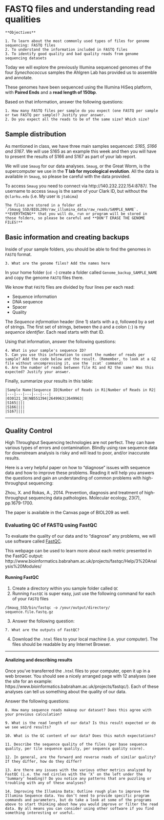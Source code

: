 # FASTQ files and understanding read qualities


```block

**Objectives**

1. To learn about the most commonly used types of files for genome sequencing: FASTQ files
2. To understand the information included in FASTQ files
3. To identify good quality and bad quality reads from genome sequencing datasets

```


Today we will explore the previously Illumina sequenced genomes of the four *Synechococcus* samples the Ahlgren Lab has provided us to assemble and annotate.

These genomes have been sequenced using the Illumina HiSeq platform, with **Paired Ends** and a **read length of 150bp**.

Based on that information, answer the following questions:

```block
1. How many FASTQ files per sample do you expect (one FASTQ per sample or two FASTQ per sample)? Justify your answer.
2. Do you expect all the reads to be of the same size? Which size?
```

## Sample distribution

As mentioned in class, we have three main samples sequenced: *S165, S166 and S167*. We will use S165 as an example this week and then you will have to present the results of S166 and S167 as part of your lab report. 

We will use `Smaug` for our data analyses. `Smaug`, or the Great Worm, is the supercomputer we use in the **T lab for mycological evolution**. All the data is available in `Smaug`, so please be careful with the data provided.

To access `Smaug` you need to connect via http://140.232.222.154:8787/. The username to access `Smaug` is the same of your Clark ID, but without the `@clarku.edu` (i.e. My user is `jtabima`)

```block
The files are stored in a folder at `/Smaug_SSD/BIOL209/raw_illumina_data/raw_reads/SAMPLE_NAME`. **EVERYTHING** that you will do, run or program will be stored in those folders, so please be careful and **DON'T ERASE THE GENOME FILES!**
```

## Basic information and creating backups

Inside of your sample folders, you should be able to find the genomes in `FASTQ` format. 

```block
3. What are the genome files? Add the names here
```

In your home folder (`cd ~`) create a folder called `Genome_backup_SAMPLE_NAME` and copy the genome `FASTQ` files there. 

We know that `FASTQ` files are divided by four lines per each read: 

  * Sequence information
  * DNA sequence
  * Spacer
  * Quality
  
The *Sequence information* header (line 1) starts with a `@`, followed by a set of strings. The first set of strings, between the `@` and a colon (`:`) is my *sequence identifier*. Each read starts with that ID.
  
Using that information, answer the following questions:
  
```block
4. What is your sample's sequence ID?
5. Can you use this information to count the number of reads per sample? Add the code below and the result. (Remember, to look at a GZ file without uncompressing it, use the `zcat` command)
6. Are the number of reads between file R1 and R2 the same? Was this expected? Justify your answer.
```

Finally, summarize your results in this table:

```block
|Sample Name|Sequence ID|Number of Reads in R1|Number of Reads in R2|
|---|---|---|---|---|
|030121_38|NB551394|2649963|2649963|
|S165||||
|S166||||
|S167||||
```  
  
***

## Quality Control

High Throughput Sequencing technologies are not perfect. They can have various types of errors and contamination. Blindly using raw sequence data for downstream analysis is risky and will lead to poor, and/or inaccurate results.

Here is a very helpful paper on how to “diagnose” issues with sequence data and how to improve these problems. Reading it will help you answers the questions and gain an understanding of common problems with high-throughput sequencing:

Zhou, X. and Rokas, A., 2014. Prevention, diagnosis and treatment of high‐throughput sequencing data pathologies. Molecular ecology, 23(7), pp.1679-1700.

The paper is available in the Canvas page of BIOL209 as well.


### Evaluating QC of FASTQ using FastQC

To evaluate the quality of our data and to “diagnose” any problems, we will use software called [FastQC](http://www.bioinformatics.babraham.ac.uk/projects/fastqc/). 

This webpage can be used to learn more about each metric presented in the FastQC output: http://www.bioinformatics.babraham.ac.uk/projects/fastqc/Help/3%20Analysis%20Modules/

#### Running FastQC

1. Create a directory within you sample folder called `QC`
2. Running `FastQC` is super easy, just use the following command for each of your `FASTQ` files

```
/Smaug_SSD/bin/fastqc -o /your/output/directory/ sequence.file.fastq.gz
```

3. Answer the following question:

```block
7. What are the outputs of FastQC?
```

4. Download the `.html` files to your local machine (i.e. your computer). The files should be readable by any Internet Browser.

***

#### Analizing and describing results

Once you’ve transferred the `.html` files to your computer, open it up in a web browser. You should see a nicely arranged page with 12 analyses (see the site for an example: https://www.bioinformatics.babraham.ac.uk/projects/fastqc/). Each of these analyses can tell us something about the quality of our data.

Answer the following questions:

```block
8. How many sequence reads makeup our dataset? Does this agree with your previous calculation?

9. What is the read length of our data? Is this result expected or do we see weird results?

10. What is the GC content of our data? Does this match expectations?

11. Describe the sequence quality of the files (per base sequence quality, per tile sequence quality, per sequence quality score).

12. In general, are the forward and reverse reads of similar quality? If they differ, how do they differ?

13.	Are there any issues with the various other metrics analyzed by FastQC (i.e. the red circles with the ‘X’ on the left under the ‘Summary’ heading)? Do you notice any patterns that are puzzling or troubling with any of these analyses?

14. Improving the Illumina Data: Outline rough plan to improve the Illumina Sequence data. You don’t need to provide specific program commands and parameters, but do take a look at some of the programs above to start thinking about how you would improve or filter the read data. By all means you can consider using other software if you find something interesting or useful. 
``` 